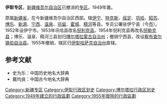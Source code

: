 '''伊犁专区'''，[[新疆维吾尔自治区|新疆维吾尔自治区]]已撤消的[[专区|专区]]。1949年置。

原属[[新疆省_(中華人民共和國)|新疆省]]，在今新疆维吾尔自治区西部。辖[[伊宁县|伊宁]]、[[特克斯县|特克斯]]、[[绥定县|绥定]]、[[巩哈县|巩哈]]、[[昭苏县|昭苏]]、[[博乐县|博乐]]、[[新源县|新源]]、[[宁西县|宁西]]、[[温泉县|温泉]]、[[巩留县|巩留]]、[[霍城县|霍城]]、[[精河县|精河]]等县。专员公署驻伊宁县（今[[伊宁市|市]]）。1952年设伊宁市。1953年巩哈县改名[[倪利克县|倪利克县]]。1954年倪利克县再改名[[倪勒克县|倪勒克县]]；博乐、温泉、精河三县划归[[博尔塔拉蒙古自治州|博尔塔拉蒙古自治州]]；撤销宁西县，改设[[察布查尔锡伯自治县|察布查尔锡伯自治县]]。1955年撤销，辖区归[[伊犁哈萨克自治州|伊犁哈萨克自治州]]直辖。

==参考文献==
*史为乐：中国历史地名大辞典
*戴均良：中国古今地名大辞典

{{中华人民共和国行政区划小作品}}
{{新疆历史二级政区}}
[[Category:新疆专区|Category:新疆专区]]
[[Category:伊犁行政区划史|Category:伊犁行政区划史]]
[[Category:博尔塔拉行政区划史|Category:博尔塔拉行政区划史]]
[[Category:1949年建立的行政區劃|Category:1949年建立的行政區劃]]
[[Category:1955年廢除的行政區劃|Category:1955年廢除的行政區劃]]